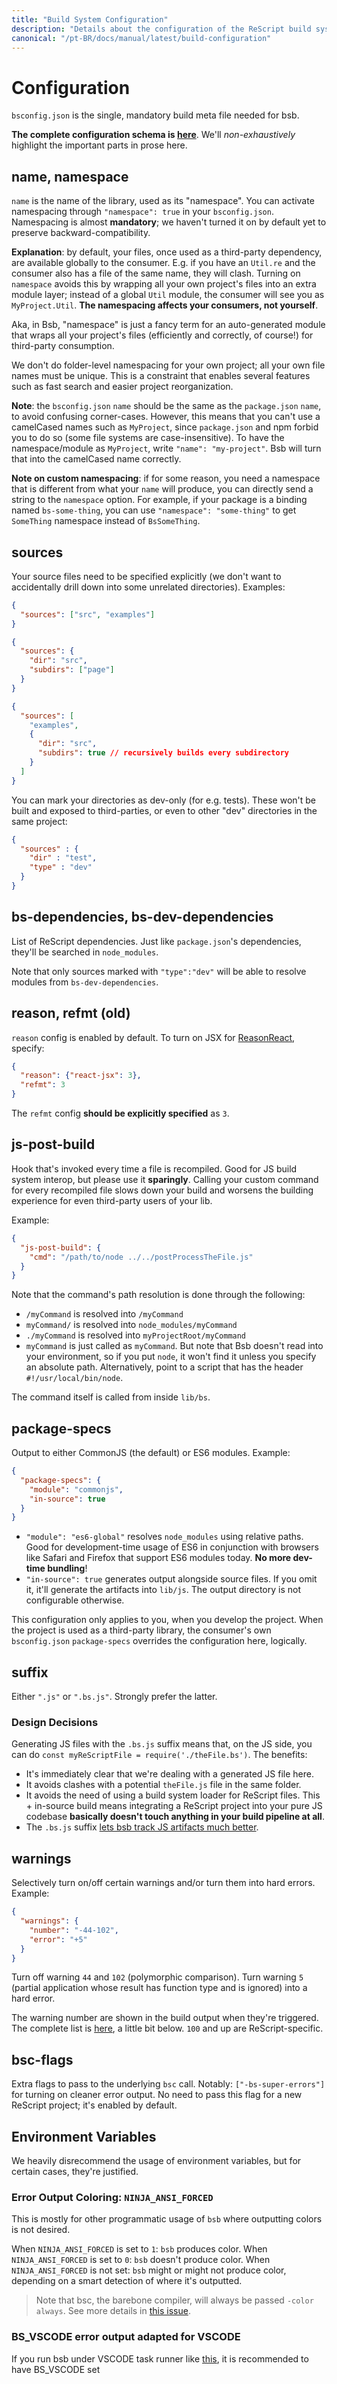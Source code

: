 ```yaml
---
title: "Build System Configuration"
description: "Details about the configuration of the ReScript build system (bsconfig.json)"
canonical: "/pt-BR/docs/manual/latest/build-configuration"
---
```


# Configuration

`bsconfig.json` is the single, mandatory build meta file needed for bsb.

**The complete configuration schema is [here](https://bucklescript.github.io/bucklescript/docson/#build-schema.json)**. We'll _non-exhaustively_ highlight the important parts in prose here.

## name, namespace

`name` is the name of the library, used as its "namespace". You can activate namespacing through `"namespace": true` in your `bsconfig.json`. Namespacing is almost **mandatory**; we haven't turned it on by default yet to preserve backward-compatibility.

**Explanation**: by default, your files, once used as a third-party dependency, are available globally to the consumer. E.g. if you have an `Util.re` and the consumer also has a file of the same name, they will clash. Turning on `namespace` avoids this by wrapping all your own project's files into an extra module layer; instead of a global `Util` module, the consumer will see you as `MyProject.Util`. **The namespacing affects your consumers, not yourself**.

Aka, in Bsb, "namespace" is just a fancy term for an auto-generated module that wraps all your project's files (efficiently and correctly, of course!) for third-party consumption.

We don't do folder-level namespacing for your own project; all your own file names must be unique. This is a constraint that enables several features such as fast search and easier project reorganization.

**Note**: the `bsconfig.json` `name` should be the same as the `package.json` `name`, to avoid confusing corner-cases. However, this means that you can't use a camelCased names such as `MyProject`, since `package.json` and npm forbid you to do so (some file systems are case-insensitive). To have the namespace/module as `MyProject`, write `"name": "my-project"`. Bsb will turn that into the camelCased name correctly.

**Note on custom namespacing**: if for some reason, you need a namespace that is different from what your `name` will produce, you can directly send a string to the `namespace` option. For example, if your package is a binding named `bs-some-thing`, you can use `"namespace": "some-thing"` to get `SomeThing` namespace instead of `BsSomeThing`.

## sources

Your source files need to be specified explicitly (we don't want to accidentally drill down into some unrelated directories). Examples:

```json
{
  "sources": ["src", "examples"]
}
```
```json
{
  "sources": {
    "dir": "src",
    "subdirs": ["page"]
  }
}
```

```json
{
  "sources": [
    "examples",
    {
      "dir": "src",
      "subdirs": true // recursively builds every subdirectory
    }
  ]
}
```

You can mark your directories as dev-only (for e.g. tests). These won't be built and exposed to third-parties, or even to other "dev" directories in the same project:

```json
{
  "sources" : {
    "dir" : "test",
    "type" : "dev"
  }
}
```

## bs-dependencies, bs-dev-dependencies

List of ReScript dependencies. Just like `package.json`'s dependencies, they'll be searched in `node_modules`.

Note that only sources marked with `"type":"dev"` will be able to resolve modules from `bs-dev-dependencies`.

## reason, refmt (old)

`reason` config is enabled by default. To turn on JSX for [ReasonReact](https://reasonml.github.io/reason-react/en/), specify:

```json
{
  "reason": {"react-jsx": 3},
  "refmt": 3
}
```

The `refmt` config **should be explicitly specified** as `3`.

## js-post-build

Hook that's invoked every time a file is recompiled. Good for JS build system interop, but please use it **sparingly**. Calling your custom command for every recompiled file slows down your build and worsens the building experience for even third-party users of your lib.

Example:

```json
{
  "js-post-build": {
    "cmd": "/path/to/node ../../postProcessTheFile.js"
  }
}
```

Note that the command's path resolution is done through the following:

- `/myCommand` is resolved into `/myCommand`
- `myCommand/` is resolved into `node_modules/myCommand`
- `./myCommand` is resolved into `myProjectRoot/myCommand`
- `myCommand` is just called as `myCommand`. But note that Bsb doesn't read into your environment, so if you put `node`, it won't find it unless you specify an absolute path. Alternatively, point to a script that has the header `#!/usr/local/bin/node`.

The command itself is called from inside `lib/bs`.

## package-specs

Output to either CommonJS (the default) or ES6 modules. Example:

```json
{
  "package-specs": {
    "module": "commonjs",
    "in-source": true
  }
}
```

- `"module": "es6-global"` resolves `node_modules` using relative paths. Good for development-time usage of ES6 in conjunction with browsers like Safari and Firefox that support ES6 modules today. **No more dev-time bundling**!
- `"in-source": true` generates output alongside source files. If you omit it, it'll generate the artifacts into `lib/js`. The output directory is not configurable otherwise.

This configuration only applies to you, when you develop the project. When the project is used as a third-party library, the consumer's own `bsconfig.json` `package-specs` overrides the configuration here, logically.

## suffix

Either `".js"` or `".bs.js"`. Strongly prefer the latter.

### Design Decisions

Generating JS files with the `.bs.js` suffix means that, on the JS side, you can do `const myReScriptFile = require('./theFile.bs')`. The benefits:

- It's immediately clear that we're dealing with a generated JS file here.
- It avoids clashes with a potential `theFile.js` file in the same folder.
- It avoids the need of using a build system loader for ReScript files. This + in-source build means integrating a ReScript project into your pure JS codebase **basically doesn't touch anything in your build pipeline at all**.
- The `.bs.js` suffix [lets bsb track JS artifacts much better](build-overview.md#tips-tricks).

## warnings

Selectively turn on/off certain warnings and/or turn them into hard errors. Example:

```json
{
  "warnings": {
    "number": "-44-102",
    "error": "+5"
  }
}
```

Turn off warning `44` and `102` (polymorphic comparison). Turn warning `5` (partial application whose result has function type and is ignored) into a hard error.

The warning number are shown in the build output when they're triggered. The complete list is [here](https://caml.inria.fr/pub/docs/manual-ocaml/comp.html#sec281), a little bit below. `100` and up are ReScript-specific.

## bsc-flags

Extra flags to pass to the underlying `bsc` call. Notably: `["-bs-super-errors"]` for turning on cleaner error output. No need to pass this flag for a new ReScript project; it's enabled by default.

## Environment Variables

We heavily disrecommend the usage of environment variables, but for certain cases, they're justified.

### Error Output Coloring: `NINJA_ANSI_FORCED`

This is mostly for other programmatic usage of `bsb` where outputting colors is not desired.

When `NINJA_ANSI_FORCED` is set to `1`: `bsb` produces color.
When `NINJA_ANSI_FORCED` is set to `0`: `bsb` doesn't produce color.
When `NINJA_ANSI_FORCED` is not set: `bsb` might or might not produce color, depending on a smart detection of where it's outputted.

> Note that bsc, the barebone compiler, will always be passed `-color always`. See more details in [this issue](https://github.com/rescript-lang/rescript-compiler/issues/2984#issuecomment-410669163).

### BS_VSCODE error output adapted for VSCODE

If you run bsb under VSCODE task runner like [this](https://github.com/rescript-lang/rescript-compiler/blob/master/jscomp/bsb/templates/basic-reason/.vscode/tasks.json#L6), it is recommended to have BS_VSCODE set

